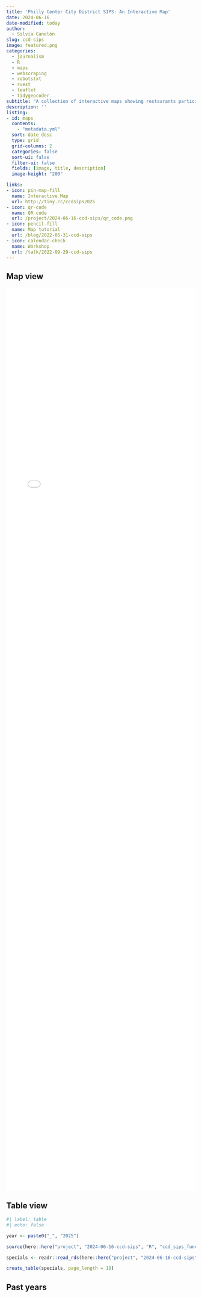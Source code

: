 ```yaml
---
title: 'Philly Center City District SIPS: An Interactive Map'
date: 2024-06-16
date-modified: today
author:
  - Silvia Canelón
slug: ccd-sips
image: featured.png
categories:
  - journalism
  - R
  - maps
  - webscraping
  - robotstxt
  - rvest
  - leaflet
  - tidygeocoder
subtitle: "A collection of interactive maps showing restaurants participating in Philly's CCD SIPS"
description: ''
listing: 
- id: maps
  contents: 
    - "metadata.yml"
  sort: date desc
  type: grid
  grid-columns: 2
  categories: false
  sort-ui: false
  filter-ui: false
  fields: [image, title, description]
  image-height: "200"

links:
- icon: pin-map-fill
  name: Interactive Map
  url: http://tiny.cc/ccdsips2025
- icon: qr-code
  name: QR code
  url: /project/2024-06-16-ccd-sips/qr_code.png
- icon: pencil-fill
  name: Map tutorial
  url: /blog/2022-05-31-ccd-sips
- icon: calendar-check
  name: Workshop
  url: /talk/2022-09-29-ccd-sips
---
```



## Map view

<!--https://dannyda.com/2021/06/09/how-to-make-html-iframe-responsive-iframe-height-equal-to-viewport-screen-height/-->
<style>
iframe {
display: block;
background: #FFFBF2;
border: none; /* Reset default border */
height: 60vh; /* Viewport-relative units */
width: 100%;
}
</style>
<iframe src="_2025/map.html" scrolling="no">
</iframe> 

## Table view

```r
#| label: table
#| echo: false

year <- paste0("_", "2025")

source(here::here("project", "2024-06-16-ccd-sips", "R", "ccd_sips_functions.R"))

specials <- readr::read_rds(here::here("project", "2024-06-16-ccd-sips", year, "specialsGeocoded.Rds"))

create_table(specials, page_length = 10)
```


## Past years

<!-- start of grid layout -->

:::: {.grid}

::: {.g-col-12}

::: {#maps}
:::

:::

::::

<!-- end of grid layout -->
